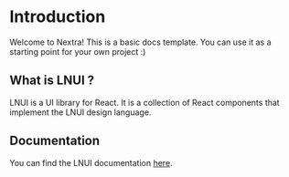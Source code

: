 # Introduction

Welcome to Nextra! This is a basic docs template. You can use it as a starting point for your own project :)

## What is LNUI ?

LNUI is a UI library for React. It is a collection of React components that implement the LNUI design language.

## Documentation

You can find the LNUI documentation [here](https://lnui.github.io/lnui/).
